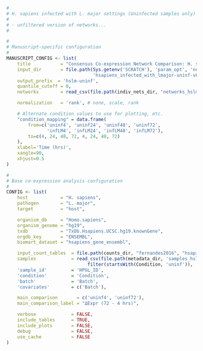 ```r
#
# H. sapiens infected with L. major settings (Uninfected samples only)
#
# - unfiltered version of networks...
#

#
# Manuscript-specific configuration
#
MANUSCRIPT_CONFIG <- list(
    title           = "Consensus Co-expression Network Comparison: H. sapiens infected with L. major (Uninfected Samples)", 
    input_dir       = file.path(Sys.getenv('SCRATCH'), 'param_opt', 'normal',
                                'hsapiens_infected_with_lmajor-uninf-v6.1'),
    output_prefix  = 'hslm-uninf',
    quantile_cutoff = 0,
    networks        = read_csv(file.path(indiv_nets_dir, 'networks_hslm-uninf.csv')),

    normalization   = 'rank', # none, scale, rank

    # Alternate condition values to use for plotting, etc.
    "condition_mapping" = data.frame(
        from=c('uninf4', 'uninf24', 'uninf48', 'uninf72', 
               'infLM4', 'infLM24', 'infLM48', 'infLM72'),
        to=c(4, 24, 48, 72, 4, 24, 48, 72)
    ),
    xlabel='Time (hrs)',
    xangle=90,
    xhjust=0.5
)

#
# Base co-expression analysis configuration
#
CONFIG <- list(
    host            = "H. sapiens",
    pathogen        = "L. major",
    target          = "host",

    organism_db     = "Homo.sapiens",
    organism_genome = "hg19",
    txdb            = "TxDb.Hsapiens.UCSC.hg19.knownGene",
    orgdb_key       = "ENSEMBL",
    biomart_dataset = "hsapiens_gene_ensembl",

    input_count_tables  = file.path(counts_dir, "fernandes2016", "hsapiens", "*.count"),
    samples             = read_csv(file.path(metadata_dir, 'samples_hslm.csv')) %>%
                              filter(startsWith(Condition, 'uninf')),
    'sample_id'         = 'HPGL_ID',
    'condition'         = 'Condition',
    'batch'             = 'Batch',
    'covariates'        = c('Batch'),

    main_comparison       = c('uninf4', 'uninf72'),
    main_comparison_label = "ΔExpr (72 - 4 hrs)",

    verbose             = FALSE,
    include_tables      = TRUE,
    include_plots       = FALSE,
    debug               = FALSE,
    use_cache           = FALSE
)
```
